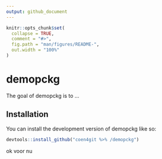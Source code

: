 ```yaml
---
output: github_document
---
```


<!-- README.md is generated from README.Rmd. Please edit that file -->

```r
knitr::opts_chunk$set(
  collapse = TRUE,
  comment = "#>",
  fig.path = "man/figures/README-",
  out.width = "100%"
)
```

# demopckg

<!-- badges: start -->
<!-- badges: end -->

The goal of demopckg is to ...

## Installation

You can install the development version of demopckg like so:

``` r
devtools::install_github("coen4git %>% /demopckg")
```
ok voor nu
